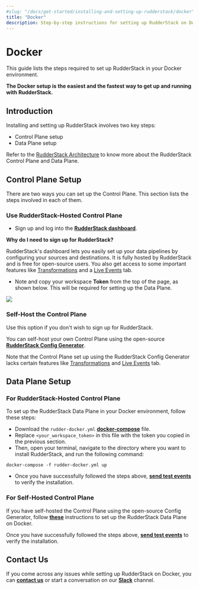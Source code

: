 ```yaml
---
#slug: "/docs/get-started/installing-and-setting-up-rudderstack/docker"
title: "Docker"
description: Step-by-step instructions for setting up RudderStack on Docker.
---
```


# Docker

This guide lists the steps required to set up RudderStack in your Docker environment.

<div class="successBlock">

  <strong>
    The Docker setup is the easiest and the fastest way to get up and running
    with RudderStack.
  </strong>
</div>

## Introduction

Installing and setting up RudderStack involves two key steps:

- Control Plane setup
- Data Plane setup

<div class="infoBlock">

Refer to the <a href="../rudderstack-architecture">RudderStack Architecture</a> to know more about the RudderStack Control Plane and Data Plane.

</div>

## Control Plane Setup

There are two ways you can set up the Control Plane. This section lists the steps involved in each of them.

### **Use RudderStack-Hosted Control Plane**

- Sign up and log into the [**RudderStack dashboard**](https://app.rudderlabs.com/signup).

<div class="infoBlock">

<strong>Why do I need to sign up for RudderStack?</strong>

RudderStack's dashboard lets you easily set up your data pipelines by configuring your sources and destinations. It is fully hosted by RudderStack and is free for open-source users. You also get access to some important features like <a href="../../adding-a-new-user-transformation-in-rudderstack/">Transformations</a> and a <a href="../../user-guides/how-to-guides/live-destination-event-debugger">Live Events</a> tab.

</div>

- Note and copy your workspace **Token** from the top of the page, as shown below. This will be required for setting up the Data Plane.

<img src="../../../images/assets/screen-shot-2021-07-01-at-5.36.15-pm332333331.png" />

<!--<img src="../../../images/assets/screen-shot-2021-07-01-at-5.36.15-pm (3) (3) (2) (3) (3) (3) (3) (3) (1) (1).png" />-->

<!--<img
  src="../../../images/assets/screen-shot-2021-07-01-at-5.36.15-pm332333331.png"
  alt="Workspace Token"
/>-->

### Self-Host the Control Plane

<div class="warningBlock">

Use this option if you don't wish to sign up for RudderStack.

</div>

You can self-host your own Control Plane using the open-source [**RudderStack Config Generator**](../../user-guides/how-to-guides/rudderstack-config-generator.md).

<div class="dangerBlock">

Note that the Control Plane set up using the RudderStack Config Generator lacks certain features like <a href="../../adding-a-new-user-transformation-in-rudderstack/">Transformations</a> and <a href="../../user-guides/how-to-guides/live-destination-event-debugger">Live Events</a> tab.

</div>

## Data Plane Setup

### For **RudderStack-Hosted Control Plane**

To set up the RudderStack Data Plane in your Docker environment, follow these steps:

- Download the `rudder-docker.yml` [**docker-compose**](https://raw.githubusercontent.com/rudderlabs/rudder-server/master/rudder-docker.yml) file.
- Replace `<your_workspace_token>` in this file with the token you copied in the previous section.
- Then, open your terminal, navigate to the directory where you want to install RudderStack, and run the following command:

```text
docker-compose -f rudder-docker.yml up
```

- Once you have successfully followed the steps above, [**send test events**](sending-test-events.md) to verify the installation.

### For **Self-Hosted Control Plane**

If you have self-hosted the Control Plane using the open-source Config Generator, follow [**these**](https://docs.rudderstack.com/get-started/config-generator#docker) instructions to set up the RudderStack Data Plane on Docker.

Once you have successfully followed the steps above, [**send test events**](sending-test-events.md) to verify the installation.

## Contact Us

If you come across any issues while setting up RudderStack on Docker, you can [**contact us**](mailto:docs@rudderstack.com) or start a conversation on our [**Slack**](https://rudderstack.com/join-rudderstack-slack-community) channel.

